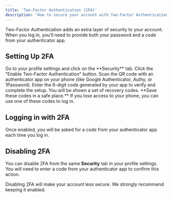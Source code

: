 ```yaml
---
title: 'Two-Factor Authentication (2FA)'
description: 'How to secure your account with Two-Factor Authentication.'
---
```


Two-Factor Authentication adds an extra layer of security to your account. When you log in, you'll need to provide both your password and a code from your authenticator app.

## Setting Up 2FA

<Steps>
    <Step title="Navigate to Security Settings">
        Go to your profile settings and click on the **Security** tab.
    </Step>
    <Step title="Enable 2FA">
        Click the "Enable Two-Factor Authentication" button.
    </Step>
    <Step title="Scan the QR Code">
        Scan the QR code with an authenticator app on your phone (like Google Authenticator, Authy, or 1Password).
    </Step>
    <Step title="Enter the Verification Code">
        Enter the 6-digit code generated by your app to verify and complete the setup.
    </Step>
    <Step title="Save Recovery Codes">
        You will be shown a set of recovery codes. **Save these codes in a safe place.** If you lose access to your phone, you can use one of these codes to log in.
    </Step>
</Steps>

## Logging in with 2FA

Once enabled, you will be asked for a code from your authenticator app each time you log in.

## Disabling 2FA

You can disable 2FA from the same **Security** tab in your profile settings. You will need to enter a code from your authenticator app to confirm this action.

<Warning>
Disabling 2FA will make your account less secure. We strongly recommend keeping it enabled.
</Warning> 